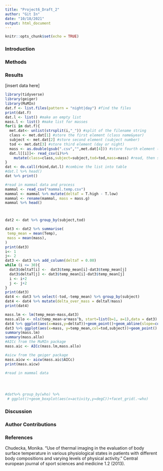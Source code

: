 ```yaml
---
title: "Project6_Draft_2"
author: "Git In"
date: "10/18/2021"
output: html_document
---
```


```r
knitr::opts_chunk$set(echo = TRUE)
```

### Introduction

### Methods

### Results

[insert data here]

```r
library(tidyverse)
library(geiger)
library(MuMIn)
dat.f <- list.files(pattern = "night|day") #find the files
print(dat.f)
dat.l <- list() #make an empty list
mass.l <- list() #make list for masses
for(i in dat.f){
  met.dat<- unlist(strsplit(i,"_")) #split of the filename string
  class <- met.dat[1] #store the first element (class name&year)
  subject <- met.dat[2] #store second element (subject number)
  tod <- met.dat[3] #store third element (day or night)
  mass <- as.double(gsub(".csv","",met.dat[4])) #store fourth element (mass), dropping .csv with gsub
  dat.l[[i]]<- read_csv(i)%>%
    mutate(class=class,subject=subject,tod=tod,mass=mass) #read, then store data with additional columns of metada in list as position unique to i
}
dat <- do.call(rbind,dat.l) #combine the list into table
#dat.l %>% head()
dat %>% print()

#read in mammal data and process
mammal <- read_csv("mammal.temp.csv")
mammal <- mammal %>% mutate(deltaT = T.high - T.low)
mammal <- rename(mammal, mass = mass.g)
mammal %>% head()



dat2 <- dat %>% group_by(subject,tod)

dat3 <- dat2 %>% summarise(
 temp_mean = mean(Temp),
 mass = mean(mass),
)
print(dat3)
i<- 1
j<- 2
dat3 <- dat3 %>% add_column(deltaT = 0.00)
while (i <= 30){
  dat3$deltaT[i] <-  dat3$temp_mean[i]-dat3$temp_mean[j]
  dat3$deltaT[j] <- dat3$temp_mean[i]-dat3$temp_mean[j]
  i <- i+2
  j <- j+2
}
print(dat3)
dat4 <- dat3 %>% select(-tod,-temp_mean) %>% group_by(subject)
dat4 <- dat4 %>% mutate(delta_over_mass = deltaT/mass)
print(dat4)

mass.lm <- lm(temp_mean~mass,dat3)
mass.allo <- nls(temp_mean~a*mass^b, start=list(b=1, a=1),data = dat3)
dat4 %>% ggplot(aes(x=mass,y=deltaT))+geom_point()+geom_abline(slope=coef(mass.lm)[2],intercept=coef(mass.lm)[1],col="blue")
dat3 %>% ggplot(aes(x=mass, y=temp_mean,col=tod,subject))+geom_point()
summary(mass.lm)
summary(mass.allo)
#AICc from the MuMIn package
mass.aic <- AICc(mass.lm,mass.allo)

#aicw from the geiger package
mass.aicw <- aicw(mass.aic$AICc)
print(mass.aicw)

#read in mammal data




#dat%>% group_by(who) %>%
 # ggplot()+geom_boxplot(aes(x=activity,y=degC))+facet_grid(.~who)
```

### Discussion

### Author Contributions

### References
Chudecka, Monika. "Use of thermal imaging in the evaluation of body surface temperature in various physiological states in patients with different body compositions and varying levels of physical activity." Central european journal of sport sciences and medicine 1.2 (2013).

